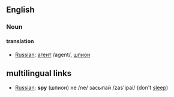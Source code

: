 ==English==
===Noun===

====translation====
*[[Russian]]: [[агент]] /agent/, [[шпион]] 

==multilingual links==
*[[Russian]]: '''spy''' (шпион) не /ne/ засыпай /zas'ipai/ (don't [[sleep]])